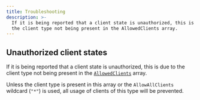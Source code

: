 ```yaml
---
title: Troubleshooting
description: >-
  If it is being reported that a client state is unauthorized, this is due to
  the client type not being present in the AllowedClients array.
---
```


## Unauthorized client states

If it is being reported that a client state is unauthorized, this is due to the client type not being present
in the [`AllowedClients`](https://github.com/cosmos/ibc-go/blob/v6.0.0/modules/core/02-client/types/client.pb.go#L345) array.

Unless the client type is present in this array or the `AllowAllClients` wildcard (`"*"`) is used, all usage of clients of this type will be prevented.

